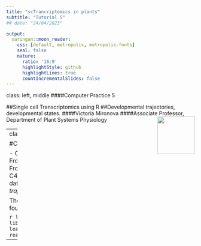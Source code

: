 ```yaml
---
title: "scTrancriptomics in plants"
subtitle: "Tutorial 5"
## date: "24/04/2023"

output:
  xaringan::moon_reader:
    css: [default, metropolis, metropolis-fonts]
    seal: false
    nature:
      ratio: '16:9'
      highlightStyle: github
      highlightLines: true
      countIncrementalSlides: false
---
```


class: left, middle
####Computer Practice 5

##Single cell Transcriptomics using R
##Developmental trajectories, developmental states.
####Victoria Mironova 
####Associate Professor, Department of Plant Systems Physiology
<img src="Figures/Theme2.png" width="100px" align = 'right'>

---
class: middle, inverse
```r
knitr::opts_chunk$set(message = FALSE, warning = FALSE, fig.retina = 3)
set.seed(100)
```

#Course structure

- C1. From reads to counts
- C2. From counts to clusters
- C3. From clusters to marker genes
- C4. Subsetting and integrating the data
- *C5. Developmental trajectories, developmental states.*

The course materials can be found via [GitHub](https://github.com/VictoriaVMironova/ScTranscriptomics_in_plants)


```r
library(Seurat)
library(tidyverse)
leaf.dataset<-readRDS('Data/leaf.dataset.rds')
```
---

